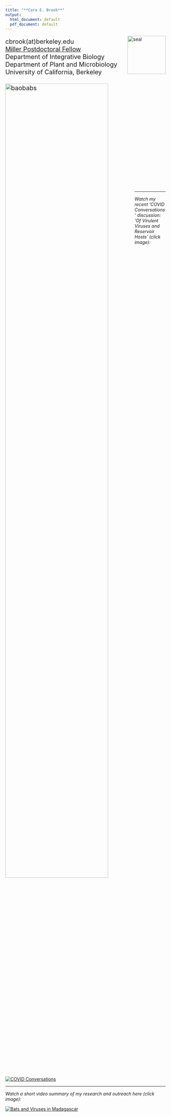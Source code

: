```yaml
---
title: "**Cara E. Brook**"
output:
  html_document: default
  pdf_document: default
---
```


<style type="text/css">
h1.title {
  font-size: 31px;
  text-align: left;
  color:black;
}
</style>
<img src="UCBerkeley_seal.png" alt="seal" style="width: 120px; padding-right=1000px;" align="right">
<div id="bg_image"> 
<div style="text-align: left; font-size: 1.4em;">
cbrook(at)berkeley.edu <br>
[Miller Postdoctoral Fellow](http://miller.berkeley.edu/about)<br>
Department of Integrative Biology<br>
Department of Plant and Microbiology<br>
University of California, Berkeley<br>
<br>
<img src="IMGP8459crop.jpg" alt="baobabs" style="width: 80%; height: 80%" align="left">
</div>
<br>
<br>
<br>
<br>
<br>
<br>
<br>
<br>
<br>
<br>
<br>
<br>
<br>
<br>
<br>
<br>
<br>
<br>

---

</div>
<div style="text-align: left;">
*Watch my recent 'COVID Conversations' discussion: 'Of Virulent Viruses and Reservoir Hosts' (click image):*

[![COVID Conversations](COVID-Conversations.jpg)](https://news.berkeley.edu/2020/06/12/of-virulent-viruses-and-reservoir-hosts/)

</div>


---

*Watch a short video summary of my research and outreach here (click image):*


[![Bats and Viruses in Madagascar](https://img.youtube.com/vi/8AMpIQ9gTbE/0.jpg)](https://www.youtube.com/embed/8AMpIQ9gTbE "Bats and Viruses in Madagascar")
